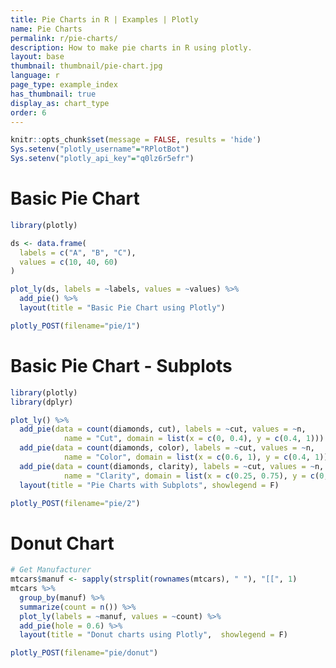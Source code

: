 ```yaml
---
title: Pie Charts in R | Examples | Plotly
name: Pie Charts
permalink: r/pie-charts/
description: How to make pie charts in R using plotly.
layout: base
thumbnail: thumbnail/pie-chart.jpg
language: r
page_type: example_index
has_thumbnail: true
display_as: chart_type
order: 6
---
```


```r
knitr::opts_chunk$set(message = FALSE, results = 'hide')
Sys.setenv("plotly_username"="RPlotBot")
Sys.setenv("plotly_api_key"="q0lz6r5efr")
```

# Basic Pie Chart

```r
library(plotly)

ds <- data.frame(
  labels = c("A", "B", "C"),
  values = c(10, 40, 60)
)

plot_ly(ds, labels = ~labels, values = ~values) %>%
  add_pie() %>%
  layout(title = "Basic Pie Chart using Plotly")
```

```r
plotly_POST(filename="pie/1")
```

# Basic Pie Chart - Subplots

```r
library(plotly)
library(dplyr)

plot_ly() %>%
  add_pie(data = count(diamonds, cut), labels = ~cut, values = ~n,
            name = "Cut", domain = list(x = c(0, 0.4), y = c(0.4, 1))) %>%
  add_pie(data = count(diamonds, color), labels = ~cut, values = ~n,
            name = "Color", domain = list(x = c(0.6, 1), y = c(0.4, 1))) %>%
  add_pie(data = count(diamonds, clarity), labels = ~cut, values = ~n,
            name = "Clarity", domain = list(x = c(0.25, 0.75), y = c(0, 0.6))) %>%
  layout(title = "Pie Charts with Subplots", showlegend = F)
```

```r
plotly_POST(filename="pie/2")
```

# Donut Chart

```r
# Get Manufacturer
mtcars$manuf <- sapply(strsplit(rownames(mtcars), " "), "[[", 1)
mtcars %>%
  group_by(manuf) %>%
  summarize(count = n()) %>%
  plot_ly(labels = ~manuf, values = ~count) %>%
  add_pie(hole = 0.6) %>%
  layout(title = "Donut charts using Plotly",  showlegend = F)
```

```r
plotly_POST(filename="pie/donut")
```


